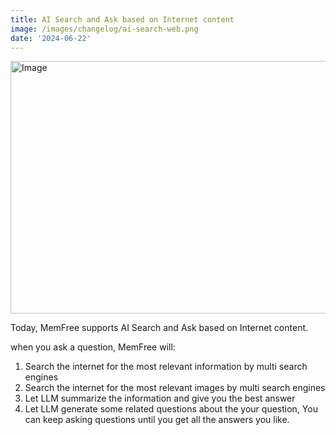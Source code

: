 ```yaml
---
title: AI Search and Ask based on Internet content
image: /images/changelog/ai-search-web.png
date: '2024-06-22'
---
```


<Image
    src="/images/changelog/ai-search-web.png"
    width="718"
    height="404"
    alt="Image"
/>

Today, MemFree supports AI Search and Ask based on Internet content.

when you ask a question, MemFree will:

1. Search the internet for the most relevant information by multi search engines
2. Search the internet for the most relevant images by multi search engines
3. Let LLM summarize the information and give you the best answer
4. Let LLM generate some related questions about the your question, You can keep asking questions until you get all the answers you like.
